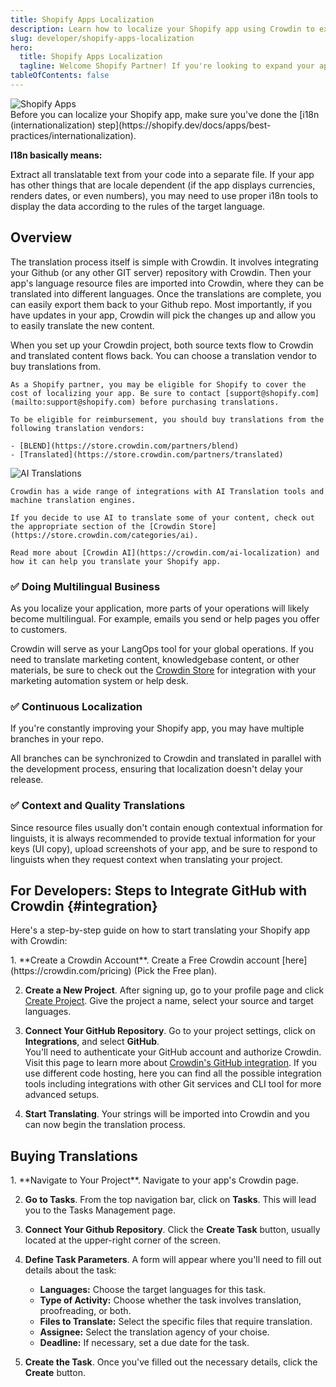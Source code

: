 ```yaml
---
title: Shopify Apps Localization
description: Learn how to localize your Shopify app using Crowdin to expand your app's reach to new markets and users
slug: developer/shopify-apps-localization
hero:
  title: Shopify Apps Localization
  tagline: Welcome Shopify Partner! If you're looking to expand your app's reach to new markets and users, and enhance your existing global user experience, this guide will help you translate your Shopify app using Crowdin.
tableOfContents: false
---
```



<Image src={shopifyAppsHero} alt="Shopify Apps" class="absolute top-0 right-0 -z-50 no-shadow !w-8/12 xl:!w-2/5 md:!max-w-[480px] xl:!max-w-[1020px] invisible lg:visible" />

<Aside type="tip">
  Before you can localize your Shopify app, make sure you've done the [i18n (internationalization) step](https://shopify.dev/docs/apps/best-practices/internationalization).

  **I18n basically means:**

  Extract all translatable text from your code into a separate file. If your app has other things that are locale dependent (if the app displays currencies, renders dates, or even numbers), you may need to use proper i18n tools to display the data according to the rules of the target language.
</Aside>

## Overview

The translation process itself is simple with Crowdin. It involves integrating your Github (or any other GIT server) repository with Crowdin. Then your app's language resource files are imported into Crowdin, where they can be translated into different languages. Once the translations are complete, you can easily export them back to your Github repo. Most importantly, if you have updates in your app, Crowdin will pick the changes up and allow you to easily translate the new content.

<CardGrid>
  <Card title="Professional Translations">
    When you set up your Crowdin project, both source texts flow to Crowdin and translated content flows back. You can choose a translation vendor to buy translations from.

    As a Shopify partner, you may be eligible for Shopify to cover the cost of localizing your app. Be sure to contact [support@shopify.com](mailto:support@shopify.com) before purchasing translations.

    To be eligible for reimbursement, you should buy translations from the following translation vendors:

    - [BLEND](https://store.crowdin.com/partners/blend)
    - [Translated](https://store.crowdin.com/partners/translated)
  </Card>
  <Card title="AI Translations">
    <Image src={aiTranslations} alt="AI Translations" class="no-shadow" />

    Crowdin has a wide range of integrations with AI Translation tools and machine translation engines.

    If you decide to use AI to translate some of your content, check out the appropriate section of the [Crowdin Store](https://store.crowdin.com/categories/ai).

    Read more about [Crowdin AI](https://crowdin.com/ai-localization) and how it can help you translate your Shopify app.
  </Card>
</CardGrid>

<div class="rounded-lg bg-gray-100 dark:bg-gray-700 p-6 !mt-12">
  <div class="grid grid-cols-1 sm:grid-cols-3 gap-8">
    <div class="!mt-0">
      <h3 class="!text-lg">✅ Doing Multilingual Business</h3>
      <p>As you localize your application, more parts of your operations will likely become multilingual. For example, emails you send or help pages you offer to customers.</p>
      <p>Crowdin will serve as your LangOps tool for your global operations. If you need to translate marketing content, knowledgebase content, or other materials, be sure to check out the <a href="https://store.crowdin.com" target="_blank">Crowdin Store</a> for integration with your marketing automation system or help desk.</p>
    </div>
    <div class="!mt-0">
      <h3 class="!text-lg">✅ Continuous Localization</h3>
      <p>If you're constantly improving your Shopify app, you may have multiple branches in your repo.</p>
      <p>All branches can be synchronized to Crowdin and translated in parallel with the development process, ensuring that localization doesn't delay your release.</p>
    </div>
    <div class="!mt-0">
      <h3 class="!text-lg">✅ Context and Quality Translations</h3>
      <p>Since resource files usually don't contain enough contextual information for linguists, it is always recommended to provide textual information for your keys (UI copy), upload screenshots of your app, and be sure to respond to linguists when they request context when translating your project.</p>
    </div>
  </div>
</div>

## For Developers: Steps to Integrate GitHub with Crowdin {#integration}

Here's a step-by-step guide on how to start translating your Shopify app with Crowdin:

<Steps>
  1. **Create a Crowdin Account**. Create a Free Crowdin account [here](https://crowdin.com/pricing) (Pick the Free plan).

  2. **Create a New Project**. After signing up, go to your profile page and click [Create Project](https://crowdin.com/createproject). Give the project a name, select your source and target languages.

  3. **Connect Your GitHub Repository**.  Go to your project settings, click on **Integrations**, and select **GitHub**. <br/>
      You'll need to authenticate your GitHub account and authorize Crowdin. Visit this page to learn more about [Crowdin's GitHub integration](https://store.crowdin.com/github). If you use different code hosting, here you can find all the possible integration tools including integrations with other Git services and CLI tool for more advanced setups.

  4. **Start Translating**. Your strings will be imported into Crowdin and you can now begin the translation process.
</Steps>

## Buying Translations

<Steps>
  1. **Navigate to Your Project**. Navigate to your app's Crowdin page.

  2. **Go to Tasks**. From the top navigation bar, click on **Tasks**. This will lead you to the Tasks Management page.

  3. **Connect Your Github Repository**. Click the **Create Task** button, usually located at the upper-right corner of the screen.

  4. **Define Task Parameters**. A form will appear where you'll need to fill out details about the task:
      - **Languages:** Choose the target languages for this task.
      - **Type of Activity:** Choose whether the task involves translation, proofreading, or both.
      - **Files to Translate:** Select the specific files that require translation.
      - **Assignee:** Select the translation agency of your choise.
      - **Deadline:** If necessary, set a due date for the task.

  5. **Create the Task**. Once you've filled out the necessary details, click the **Create** button.
</Steps>

<HelpBanner
  title="Getting Help"
  description="Crowdin provides free, 24x7 technical support to Shopify partners and can help you get your Shopify app global."
  buttonText="Contact Us"
  buttonLink="https://crowdin.com/contacts"
/>
